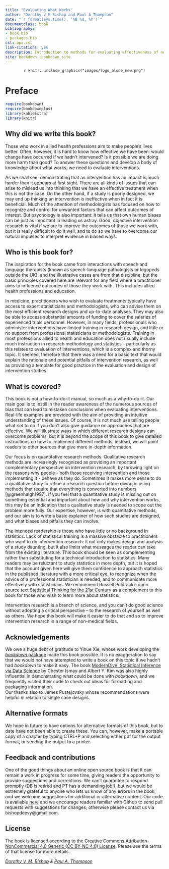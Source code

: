 ```yaml
--- 
title: "Evaluating What Works"
author: "Dorothy V M Bishop and Paul A Thompson"
date: "`r format(Sys.time(), '%B %d, %Y')`"
documentclass: book
bibliography:
- book.bib
- packages.bib
csl: apa.csl
link-citations: yes
description: Introduction to methods for evaluating effectiveness of non-medical interventions
site: bookdown::bookdown_site
---
```

<center>
`r knitr::include_graphics("images/logo_alone_new.png")`
</center>

# Preface {-}

```r
require(bookdown)
require(bookdownplus)
library(kableExtra)
library(knitr)
```



## Why did we write this book? {-}

Those who work in allied health professions aim to make people's lives better. Often, however, it is hard to know how effective we have been: would change have occurred if we hadn't intervened? Is it possible we are doing more harm than good? To answer these questions and develop a body of knowledge about what works, we need to evaluate interventions.  

As we shall see, demonstrating that an intervention has an impact is much harder than it appears at first sight. There are all kinds of issues that can arise to mislead us into thinking that we have an effective treatment when this is not the case. On the other hand, if a study is poorly designed, we may end up thinking an intervention is ineffective when in fact it is beneficial. Much of the attention of methodologists has focused on how to recognize and control for unwanted factors that can affect outcomes of interest. But psychology is also important: it tells us that own human biases can be just as important in leading us astray. Good, objective intervention research is vital if we are to improve the outcomes of those we work with, but it is really difficult to do it well, and to do so we have to overcome our natural impulses to interpret evidence in biased ways.

## Who is this book for? {-}

The inspiration for the book came from interactions with speech and language therapists (known as speech-language pathologists or logopeds outside the UK), and the illustrative cases are from that discipline, but the basic principles covered here are relevant for any field where a practitioner aims to influence outcomes of those they work with. This includes allied health professions and education.  

In medicine, practitioners who wish to evaluate treatments typically have access to expert statisticians and methodologists, who can advise them on the most efficient research designs and up-to-date analyses. They may also be able to access substantial amounts of funding to cover the salaries of experienced trials personnel. However, in many fields, professionals who administer interventions have limited training in research design, and little or no support from professional statisticians or methodologists. Training in most professions allied to health and education does not usually include much instruction in research methodology and statistics - particularly as this relates to evaluation of interventions, which is a complex and thorny topic. It seemed, therefore that there was a need for a basic text that would explain the rationale and potential pitfalls of intervention research, as well as providing a template for good practice in the evaluation and design of intervention studies. 

## What is covered? {-}

This book is not a how-to-do-it manual, so much as a why-to-do-it. Our main goal is to instill in the reader awareness of the numerous sources of bias that can lead to mistaken conclusions when evaluating interventions. Real-life examples are provided with the aim of providing an intuitive understanding of these issues. Of course, it is not much use telling people what _not_ to do if you don't also give guidance on approaches that are effective. We will illustrate ways in which different research designs can overcome problems, but it is beyond the scope of this book to give detailed instructions on how to implement different methods: instead, we will point readers to other sources that give more in-depth information. 

Our focus is on quantitative research methods. Qualitative research methods are increasingly recognized as providing an important complementary perspective on intervention research, by throwing light on the reasons why people - both those receiving intervention and those implementing it - behave as they do. Sometimes it makes more sense to do a qualitative study to refine a research question before diving in using methods that require that everything is converted into numbers [@greenhalgh1997]. If you feel that a quantitative study is missing out on something essential and important about how and why intervention works, this may be an indication that a qualitative study is needed to scope out the problem more fully. Our expertise, however, is with quantitative methods, and our aim is to write a basic explainer of how such studies are designed, and what biases and pitfalls they can involve. 

The intended readership is those who have little or no background in statistics. Lack of statistical training is a massive obstacle to practitioners who want to do intervention research: it not only makes design and analysis of a study daunting, but it also limits what messages the reader can take from the existing literature. This book should be seen as complementing rather than substituting for a technical introduction to statistics. Many readers may be reluctant to study statistics in more depth, but it is hoped that the account given here will give them confidence to approach statistics in the published literature with a more critical eye, to recognize when the advice of a professional statistician is needed, and to communicate more effectively with statisticians. We recommend Russell Poldrack's open source text [Statistical Thinking for the 21st Century](https://github.com/statsthinking21/statsthinking21) as a complement to this book for those who wish to learn more about statistics.  

Intervention research is a branch of science, and you can't do good science without adopting a critical perspective – to the research of yourself as well as others. We hope this book will make it easier to do that and so to improve intervention research in a range of non-medical fields. 

## Acknowledgements {-}
We owe a huge debt of gratitude to Yihue Xie, whose work developing the [_bookdown_ package](https://bookdown.org/) made this book possible. It is no exaggeration to say that we would not have attempted to write a book on this topic if we hadn't had _bookdown_ to make it easy. The book [ModernDive: Statistical Inference via Data Science](https://moderndive.com/) by Chester Ismay and Albert Y. Kim was also highly influential in demonstrating what could be done with _bookdown_, and we frequently visited their code to check out ideas for formatting and packaging information.  
Our thanks also to James Pustejovsky whose recommendations were helpful in relation to single case designs. 

## Alternative formats {-}
We hope in future to have options for alternative formats of this book, but to date have not been able to create these. You can, however, make a portable copy of a chapter by typing CTRL+P and selecting either pdf for the output format, or sending the output to a printer. 

## Feedback and contributions {-}
One of the good things about an online open source book is that it can remain a work in progress for some time, giving readers the opportunity to provide suggestions and corrections. We can't guarantee to respond promptly (DB is retired and PT has a demanding job!), but we would be extremely grateful to anyone who lets us know of any errors in the book, and we welcome suggestions for additional or alternative content. Our code is available [here](https://github.com/oscci/bookdown_2023) and we encourage readers familiar with Github to send pull requests with suggestions for changes; otherwise please contact us via bishopdeevy@gmail.com. 

## License {-}
The book is licensed according to the [Creative Commons Attribution-NonCommercial 4.0 Generic (CC BY-NC 4.0) License](https://creativecommons.org/licenses/by-nc/4.0/). Please see the terms of that license for more details.


_[Dorothy V. M. Bishop](https://orcid.org/0000-0002-2448-4033) \& [Paul A. Thompson](https://orcid.org/0000-0001-9940-6913)_
